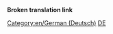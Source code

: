 '''Broken translation link'''{{en/-}}
{{en/Bilingual box| De
| Diese Seite liefert einen Index für eine breite Palette an '''Dateien (Bildern) in deutscher Sprache''' im OpenTTD Wiki.
| ''This page provides an index for a wide range of '''files (images) in German''' in OpenTTD Wiki.''}}

[[Category:en/German (Deutsch)]][[Category:en/Files in other languages|DE]]